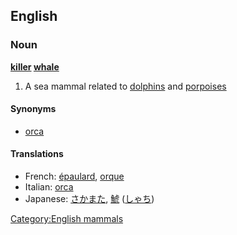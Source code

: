 {{wikipedia2|orca}} <!-- Avoids redirect -->
==English==
===Noun===
'''[[killer]] [[whale]]'''

# A sea mammal related to [[dolphin]]s and [[porpoise]]s

====Synonyms====
*[[orca]]

====Translations====
*French: [[épaulard]], [[orque]]
*Italian: [[orca]]
*Japanese: [[さかまた]], [[鯱]] ([[しゃち]])
[[Category:English mammals]]